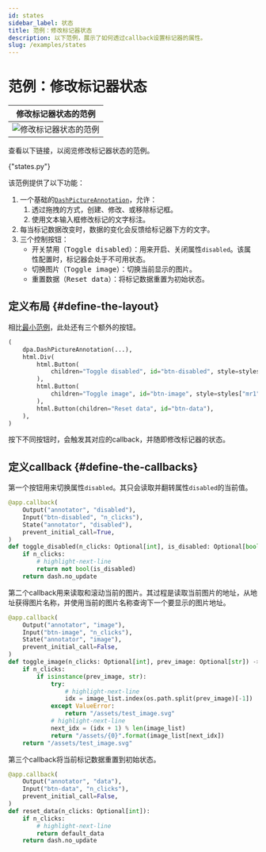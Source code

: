 ```yaml
---
id: states
sidebar_label: 状态
title: 范例：修改标记器状态
description: 以下范例，展示了如何透过callback设置标记器的属性。
slug: /examples/states
---
```





# 范例：修改标记器状态

<div className="float-right indark-inv">

|                  修改标记器状态的范例                   |
| :-----------------------------------------------------: |
| ![修改标记器状态的范例](/img/examples/demo-states.webp) |

</div>

查看以下链接，以阅览修改标记器状态的范例。

<p>
  <DarkButton to={demoURL("states.py")} icon={mdiLanguagePython}>
    {"states.py"}
  </DarkButton>
</p>

该范例提供了以下功能：

1. 一个基础的[`DashPictureAnnotation`](../../apis/DashPictureAnnotation.mdx)，允许：
   1. 透过拖拽的方式，创建、修改、或移除标记框。
   2. 使用文本输入框修改标记的文字标注。
2. 每当标记数据改变时，数据的变化会反馈给标记器下方的文字。
3. 三个控制按钮：
   - 开关禁用（<kbd>Toggle disabled</kbd>）：用来开启、关闭属性`disabled`。该属性配置时，标记器会处于不可用状态。
   - 切换图片（<kbd>Toggle image</kbd>）：切换当前显示的图片。
   - 重置数据（<kbd>Reset data</kbd>）：将标记数据重置为初始状态。

## 定义布局 {#define-the-layout}

相比[最小范例](./minimal.mdx)，此处还有三个额外的按钮。

```python
(
    dpa.DashPictureAnnotation(...),
    html.Div(
        html.Button(
            children="Toggle disabled", id="btn-disabled", style=styles["mr1"]
        ),
        html.Button(
            children="Toggle image", id="btn-image", style=styles["mr1"]
        ),
        html.Button(children="Reset data", id="btn-data"),
    ),
)
```

按下不同按钮时，会触发其对应的callback，并随即修改标记器的状态。

## 定义callback {#define-the-callbacks}

第一个按钮用来切换属性`disabled`。其只会读取并翻转属性`disabled`的当前值。

```python showLineNumbers
@app.callback(
    Output("annotator", "disabled"),
    Input("btn-disabled", "n_clicks"),
    State("annotator", "disabled"),
    prevent_initial_call=True,
)
def toggle_disabled(n_clicks: Optional[int], is_disabled: Optional[bool]):
    if n_clicks:
        # highlight-next-line
        return not bool(is_disabled)
    return dash.no_update
```

第二个callback用来读取和滚动当前的图片。其过程是读取当前图片的地址，从地址获得图片名称，并使用当前的图片名称查询下一个要显示的图片地址。

```python showLineNumbers
@app.callback(
    Output("annotator", "image"),
    Input("btn-image", "n_clicks"),
    State("annotator", "image"),
    prevent_initial_call=False,
)
def toggle_image(n_clicks: Optional[int], prev_image: Optional[str]) -> str:
    if n_clicks:
        if isinstance(prev_image, str):
            try:
                # highlight-next-line
                idx = image_list.index(os.path.split(prev_image)[-1])
            except ValueError:
                return "/assets/test_image.svg"
            # highlight-next-line
            next_idx = (idx + 1) % len(image_list)
            return "/assets/{0}".format(image_list[next_idx])
    return "/assets/test_image.svg"
```

第三个callback将当前标记数据重置到初始状态。

```python showLineNumbers
@app.callback(
    Output("annotator", "data"),
    Input("btn-data", "n_clicks"),
    prevent_initial_call=False,
)
def reset_data(n_clicks: Optional[int]):
    if n_clicks:
        # highlight-next-line
        return default_data
    return dash.no_update
```
